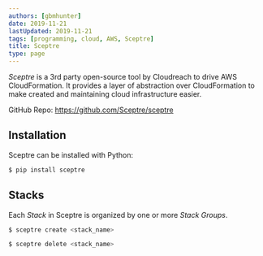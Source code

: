 ```yaml
---
authors: [gbmhunter]
date: 2019-11-21
lastUpdated: 2019-11-21
tags: [programming, cloud, AWS, Sceptre]
title: Sceptre
type: page
---
```


_Sceptre_ is a 3rd party open-source tool by Cloudreach to drive AWS CloudFormation. It provides a layer of abstraction over CloudFormation to make created and maintaining cloud infrastructure easier.

GitHub Repo: https://github.com/Sceptre/sceptre

## Installation

Sceptre can be installed with Python:

```bash
$ pip install sceptre
```

## Stacks

Each _Stack_ in Sceptre is organized by one or more _Stack Groups_.

```bash
$ sceptre create <stack_name>
```

```bash
$ sceptre delete <stack_name>
```

